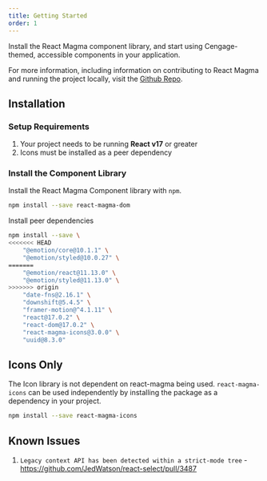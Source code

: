 ```yaml
---
title: Getting Started
order: 1
---
```



<PageContent componentName="getting_started" type="api_intro">

<LeadParagraph>
  Install the React Magma component library, and start using Cengage-themed,
  accessible components in your application.
</LeadParagraph>

For more information, including information on contributing to React Magma and running the project locally, visit the [Github Repo](https://github.com/cengage/react-magma).

## Installation

### Setup Requirements

1. Your project needs to be running **React v17** or greater
2. Icons must be installed as a peer dependency

### Install the Component Library

Install the React Magma Component library with `npm`.

```sh title noRender noCodeSandbox
npm install --save react-magma-dom
```

Install peer dependencies

```sh title noRender noCodeSandbox
npm install --save \
<<<<<<< HEAD
    "@emotion/core@10.1.1" \
    "@emotion/styled@10.0.27" \
=======
    "@emotion/react@11.13.0" \
    "@emotion/styled@11.13.0" \
>>>>>>> origin
    "date-fns@2.16.1" \
    "downshift@5.4.5" \
    "framer-motion@^4.1.11" \
    "react@17.0.2" \
    "react-dom@17.0.2" \
    "react-magma-icons@3.0.0" \
    "uuid@8.3.0"
```

## Icons Only

The Icon library is not dependent on react-magma being used. `react-magma-icons` can be used independently by installing the package as a dependency in your project.

```sh title noRender noCodeSandbox
npm install --save react-magma-icons
```

## Known Issues

1. `Legacy context API has been detected within a strict-mode tree` - https://github.com/JedWatson/react-select/pull/3487

</PageContent>
